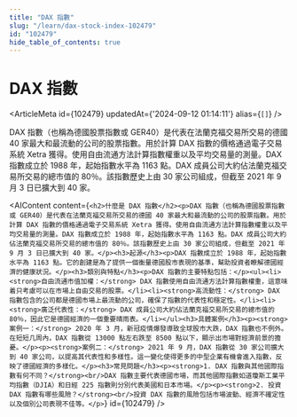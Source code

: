 ```yaml
---
title: "DAX 指數"
slug: "/learn/dax-stock-index-102479"
id: "102479"
hide_table_of_contents: true
---
```



# DAX 指數

<ArticleMeta id={102479} updatedAt={'2024-09-12 01:14:11'} alias={`[]`} />
<div className='border-solid border-b border-t-0 my-4 border-[var(--ifm-color-gray-300)]' />

DAX 指數（也稱為德國股票指數或 GER40）是代表在法蘭克福交易所交易的德國 40 家最大和最流動的公司的股票指數。用於計算 DAX 指數的價格通過電子交易系統 Xetra 獲得。使用自由流通方法計算指數權重以及平均交易量的測量。DAX 指數成立於 1988 年，起始指數水平為 1163 點。DAX 成員公司大約佔法蘭克福交易所交易的總市值的 80％。該指數歷史上由 30 家公司組成，但截至 2021 年 9 月 3 日已擴大到 40 家。

<AIContent content={`<h2>什麼是 DAX 指數</h2><p>DAX 指數（也稱為德國股票指數或 GER40）是代表在法蘭克福交易所交易的德國 40 家最大和最流動的公司的股票指數。用於計算 DAX 指數的價格通過電子交易系統 Xetra 獲得。使用自由流通方法計算指數權重以及平均交易量的測量。DAX 指數成立於 1988 年，起始指數水平為 1163 點。DAX 成員公司大約佔法蘭克福交易所交易的總市值的 80％。該指數歷史上由 30 家公司組成，但截至 2021 年 9 月 3 日已擴大到 40 家。</p><h3>起源</h3><p>DAX 指數成立於 1988 年，起始指數水平為 1163 點。它的創建是為了提供一個衡量德國股市表現的基準，幫助投資者瞭解德國經濟的健康狀況。</p><h3>類別與特點</h3><p>DAX 指數的主要特點包括：</p><ul><li><strong>自由流通市值加權：</strong> DAX 指數使用自由流通方法計算指數權重，這意味着只考慮可以在市場上自由交易的股票。</li><li><strong>高流動性：</strong> DAX 指數包含的公司都是德國市場上最流動的公司，確保了指數的代表性和穩定性。</li><li><strong>廣泛代表性：</strong> DAX 成員公司大約佔法蘭克福交易所交易的總市值的 80％，因此它是德國經濟的一個重要晴雨表。</li></ul><h3>具體案例</h3><p><strong>案例一：</strong> 2020 年 3 月，新冠疫情爆發導致全球股市大跌，DAX 指數也不例外。在短短几周內，DAX 指數從 13000 點左右跌至 8500 點以下，顯示出市場對經濟前景的擔憂。</p><p><strong>案例二：</strong> 2021 年 9 月，DAX 指數從 30 家公司擴大到 40 家公司，以提高其代表性和多樣性。這一變化使得更多的中型企業有機會進入指數，反映了德國經濟的多樣化。</p><h3>常見問題</h3><p><strong>1. DAX 指數與其他國際指數有何不同？</strong><br/>DAX 指數主要代表德國市場，而其他國際指數如道瓊斯工業平均指數（DJIA）和日經 225 指數則分別代表美國和日本市場。</p><p><strong>2. 投資 DAX 指數有哪些風險？</strong><br/>投資 DAX 指數的風險包括市場波動、經濟不確定性以及個別公司表現不佳等。</p>`} id={102479} />
